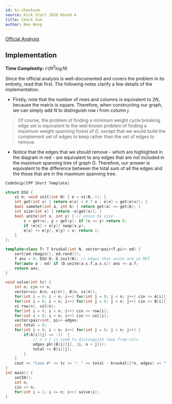 ---
id: ks-checksum
source: Kick Start 2020 Round A
title: Check Sum 
author: Neo Wang
---

[Official Analysis](https://codingcompetitions.withgoogle.com/kickstart/round/0000000000436140/000000000068c2c3#analysis)

## Implementation

**Time Complexity:** $\mathcal{O}(N^2\log N)$

Since the official analysis is well-documented and covers the problem in its
entirety, read that first. The following notes clarify a few details of the
implementation.

- Firstly, note that the number of rows and columns is equivalent to $2N$,
  because the matrix is square. Therefore, when constructing our graph, we can
  simply add $N$ to distinguish row $i$ from column $j$.

> Of course, the problem of finding a minimum weight cycle breaking edge set is
> equivalent to the well known problem of finding a maximum weight spanning
> forest of $G$, except that we would build the complement set of edges to keep
> rather than the set of edges to remove.

- Notice that the edges that we should remove - which are highlighted in the
  diagram in red - are equivalent to any edges that are not included in the
  maximum spanning tree of graph $G$. Therefore, our answer is equivalent to the
  difference between the total sum of all the edges and the those that are in
  the maximum spanning tree.

<LanguageSection>

<CPPSection>

```cpp
CodeSnip{CPP Short Template}

struct DSU {
	vi e; void init(int N) { e = vi(N,-1); }
	int get(int x) { return e[x] < 0 ? x : e[x] = get(e[x]); }
	bool sameSet(int a, int b) { return get(a) == get(b); }
	int size(int x) { return -e[get(x)]; }
	bool unite(int x, int y) { // union by size
		x = get(x), y = get(y); if (x == y) return 0;
		if (e[x] > e[y]) swap(x,y);
		e[x] += e[y]; e[y] = x; return 1;
	}
};

template<class T> T kruskal(int N, vector<pair<T,pi>> ed) {
	sort(ed.rbegin(), ed.rend());
	T ans = 0; DSU D; D.init(N); // edges that unite are in MST
	for(auto a : ed) if (D.unite(a.s.f,a.s.s)) ans += a.f;
	return ans;
}

void solve(int tc) {
	int n; cin >> n;
	vector<vi> A(n, vi(n)), B(n, vi(n));
	for(int i = 0; i < n; i++) for(int j = 0; j < n; j++) cin >> A[i][j];
	for(int i = 0; i < n; i++) for(int j = 0; j < n; j++) cin >> B[i][j];
	vi row(n), col(n);
	for(int i = 0; i < n; i++) cin >> row[i];
	for(int i = 0; i < n; i++) cin >> col[i];
	vector<pair<int, pi>> edges;
	int total = 0;
	for(int i = 0; i < n; i++) for(int j = 0; j < n; j++) {
		if(A[i][j] == -1)  {
			// n + j is used to distinguish rows from cols
			edges.pb({B[i][j], {i, n + j}});
			total += B[i][j];
		}
	}
	cout << "Case #" << tc << ": " << total - kruskal(2*n, edges) << "\n";
}
int main() {
	setIO();
	int n;
	cin >> n;
	for(int i = 1; i <= n; i++) solve(i);
}
```

</CPPSection>

</LanguageSection>
